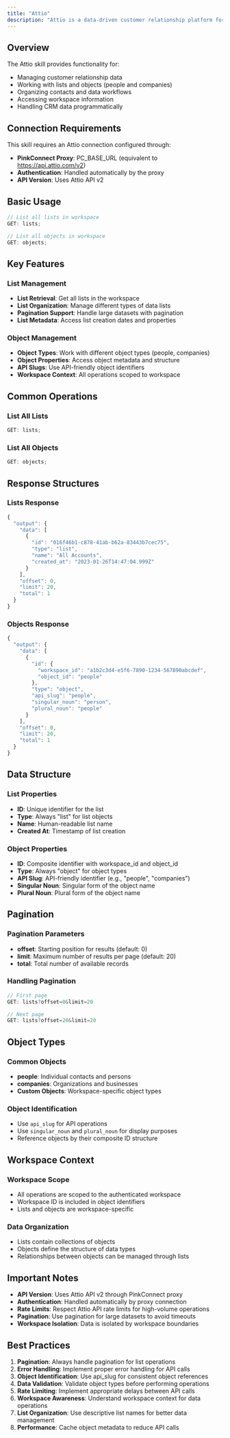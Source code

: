 ```yaml
---
title: "Attio"
description: "Attio is a data-driven customer relationship platform for managing contacts, lists, and data workflows"
---
```


## Overview

The Attio skill provides functionality for:

- Managing customer relationship data
- Working with lists and objects (people and companies)
- Organizing contacts and data workflows
- Accessing workspace information
- Handling CRM data programmatically

## Connection Requirements

This skill requires an Attio connection configured through:

- **PinkConnect Proxy**: PC_BASE_URL (equivalent to https://api.attio.com/v2)
- **Authentication**: Handled automatically by the proxy
- **API Version**: Uses Attio API v2

## Basic Usage

```javascript
// List all lists in workspace
GET: lists;

// List all objects in workspace
GET: objects;
```

## Key Features

### List Management

- **List Retrieval**: Get all lists in the workspace
- **List Organization**: Manage different types of data lists
- **Pagination Support**: Handle large datasets with pagination
- **List Metadata**: Access list creation dates and properties

### Object Management

- **Object Types**: Work with different object types (people, companies)
- **Object Properties**: Access object metadata and structure
- **API Slugs**: Use API-friendly object identifiers
- **Workspace Context**: All operations scoped to workspace

## Common Operations

### List All Lists

```javascript
GET: lists;
```

### List All Objects

```javascript
GET: objects;
```

## Response Structures

### Lists Response

```javascript
{
  "output": {
    "data": [
      {
        "id": "016f46b1-c878-41ab-b62a-83443b7cec75",
        "type": "list",
        "name": "All Accounts",
        "created_at": "2023-01-26T14:47:04.999Z"
      }
    ],
    "offset": 0,
    "limit": 20,
    "total": 1
  }
}
```

### Objects Response

```javascript
{
  "output": {
    "data": [
      {
        "id": {
          "workspace_id": "a1b2c3d4-e5f6-7890-1234-567890abcdef",
          "object_id": "people"
        },
        "type": "object",
        "api_slug": "people",
        "singular_noun": "person",
        "plural_noun": "people"
      }
    ],
    "offset": 0,
    "limit": 20,
    "total": 1
  }
}
```

## Data Structure

### List Properties

- **ID**: Unique identifier for the list
- **Type**: Always "list" for list objects
- **Name**: Human-readable list name
- **Created At**: Timestamp of list creation

### Object Properties

- **ID**: Composite identifier with workspace_id and object_id
- **Type**: Always "object" for object types
- **API Slug**: API-friendly identifier (e.g., "people", "companies")
- **Singular Noun**: Singular form of the object name
- **Plural Noun**: Plural form of the object name

## Pagination

### Pagination Parameters

- **offset**: Starting position for results (default: 0)
- **limit**: Maximum number of results per page (default: 20)
- **total**: Total number of available records

### Handling Pagination

```javascript
// First page
GET: lists?offset=0&limit=20

// Next page
GET: lists?offset=20&limit=20
```

## Object Types

### Common Objects

- **people**: Individual contacts and persons
- **companies**: Organizations and businesses
- **Custom Objects**: Workspace-specific object types

### Object Identification

- Use `api_slug` for API operations
- Use `singular_noun` and `plural_noun` for display purposes
- Reference objects by their composite ID structure

## Workspace Context

### Workspace Scope

- All operations are scoped to the authenticated workspace
- Workspace ID is included in object identifiers
- Lists and objects are workspace-specific

### Data Organization

- Lists contain collections of objects
- Objects define the structure of data types
- Relationships between objects can be managed through lists

## Important Notes

- **API Version**: Uses Attio API v2 through PinkConnect proxy
- **Authentication**: Handled automatically by proxy connection
- **Rate Limits**: Respect Attio API rate limits for high-volume operations
- **Pagination**: Use pagination for large datasets to avoid timeouts
- **Workspace Isolation**: Data is isolated by workspace boundaries

## Best Practices

1. **Pagination**: Always handle pagination for list operations
2. **Error Handling**: Implement proper error handling for API calls
3. **Object Identification**: Use api_slug for consistent object references
4. **Data Validation**: Validate object types before performing operations
5. **Rate Limiting**: Implement appropriate delays between API calls
6. **Workspace Awareness**: Understand workspace context for data operations
7. **List Organization**: Use descriptive list names for better data management
8. **Performance**: Cache object metadata to reduce API calls
